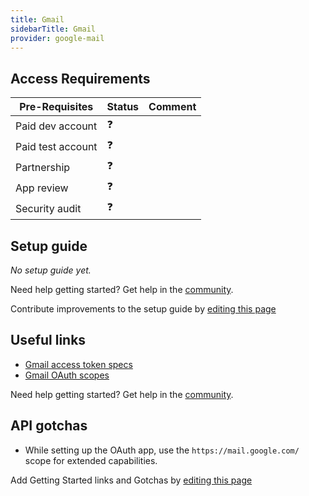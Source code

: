 ```yaml
---
title: Gmail
sidebarTitle: Gmail
provider: google-mail
---
```



<Overview />
<PreBuiltTooling provider={providers[pageMetadata.provider]} />
<PreBuiltUseCases />

## Access Requirements
| Pre-Requisites | Status | Comment|
| - | - | - |
| Paid dev account | ❓ |  |
| Paid test account | ❓ |  |
| Partnership | ❓ | |
| App review | ❓ |  |
| Security audit | ❓ | |


## Setup guide

_No setup guide yet._

<Tip>Need help getting started? Get help in the [community](https://nango.dev/slack).</Tip>

<Note>Contribute improvements to the setup guide by [editing this page](https://github.com/nangohq/nango/tree/master/docs-v2/integrations/all/insightly.mdx)</Note>


## Useful links

-   [Gmail access token specs](https://cloud.google.com/iam/docs/reference/sts/rest/v1/TopLevel/token#response-body)
-   [Gmail OAuth scopes](https://developers.google.com/identity/protocols/oauth2/scopes#gmail)

<Tip>Need help getting started? Get help in the [community](https://nango.dev/slack).</Tip>

## API gotchas

-   While setting up the OAuth app, use the `https://mail.google.com/` scope for extended capabilities.

<Note>Add Getting Started links and Gotchas by [editing this page](https://github.com/nangohq/nango/tree/master/docs-v2/integrations/all/google-mail.mdx)</Note>
